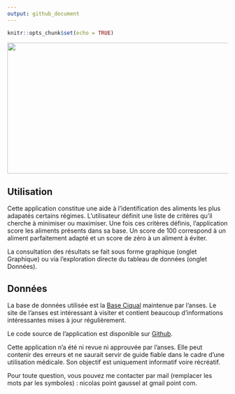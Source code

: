 ```yaml
---
output: github_document
---
```


<!-- README.md is generated from README.Rmd. Please edit that file -->

```r
knitr::opts_chunk$set(echo = TRUE)
```

![](https://ciqual.anses.fr/background.1ca92b973ed4b2d4369a.jpg){width="800" height="300"}

## Utilisation

Cette application constitue une aide à l'identification des aliments les plus adapatés certains régimes. L'utilisateur définit une liste de critères qu'il cherche à minimiser ou maximiser. Une fois ces critères définis, l'application score les aliments présents dans sa base. Un score de 100 correspond à un aliment parfaitement adapté et un score de zéro à un aliment à éviter.

La consultation des résultats se fait sous forme graphique (onglet Graphique) ou via l'exploration directe du tableau de données (onglet Données).

## Données

La base de données utilisée est la [Base Ciqual](https://ciqual.anses.fr/# "Base Ciqual"){target="”_blank”"} maintenue par l'anses. Le site de l'anses est intéressant à visiter et contient beaucoup d'informations intéressantes mises à jour régulièrement.

Le code source de l'application est disponible sur [Github](https://github.com/ngaussel/anses "Git"){target="”_blank”"}.

Cette application n'a été ni revue ni approuvée par l'anses. Elle peut contenir des erreurs et ne saurait servir de guide fiable dans le cadre d'une utilisation médicale. Son objectif est uniquement informatif voire récréatif.

Pour toute question, vous pouvez me contacter par mail (remplacer les mots par les symboles) : nicolas point gaussel at gmail point com.


